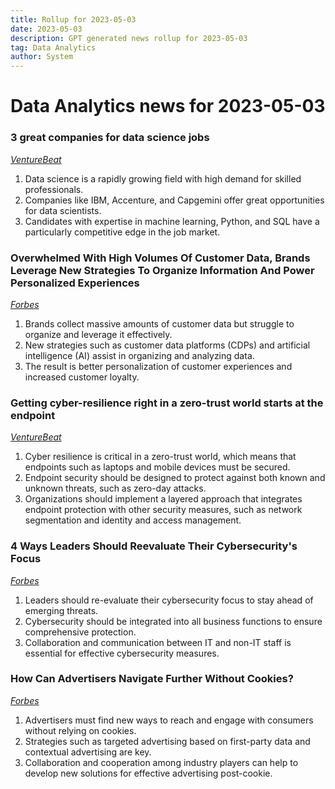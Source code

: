 ```yaml
---
title: Rollup for 2023-05-03
date: 2023-05-03
description: GPT generated news rollup for 2023-05-03
tag: Data Analytics
author: System
---
```

# Data Analytics news for 2023-05-03
### 3 great companies for data science jobs
_[VentureBeat](https://venturebeat.com/data-infrastructure/3-great-companies-for-data-science-jobs/)_
1. Data science is a rapidly growing field with high demand for skilled professionals.
2. Companies like IBM, Accenture, and Capgemini offer great opportunities for data scientists.
3. Candidates with expertise in machine learning, Python, and SQL have a particularly competitive edge in the job market.
### Overwhelmed With High Volumes Of Customer Data, Brands Leverage New Strategies To Organize Information And Power Personalized Experiences
_[Forbes](https://www.forbes.com/sites/garydrenik/2023/05/02/overwhelmed-with-high-volumes-of-customer-data-brands-leverage-new-strategies-to-organize-information-and-power-personalized-experiences/)_
1. Brands collect massive amounts of customer data but struggle to organize and leverage it effectively.
2. New strategies such as customer data platforms (CDPs) and artificial intelligence (AI) assist in organizing and analyzing data.
3. The result is better personalization of customer experiences and increased customer loyalty.
### Getting cyber-resilience right in a zero-trust world starts at the endpoint
_[VentureBeat](https://venturebeat.com/security/getting-cyber-resilience-right-in-a-zero-trust-world-starts-at-the-endpoint/)_
1. Cyber resilience is critical in a zero-trust world, which means that endpoints such as laptops and mobile devices must be secured.
2. Endpoint security should be designed to protect against both known and unknown threats, such as zero-day attacks.
3. Organizations should implement a layered approach that integrates endpoint protection with other security measures, such as network segmentation and identity and access management.
### 4 Ways Leaders Should Reevaluate Their Cybersecurity's Focus
_[Forbes](https://www.forbes.com/sites/forbesbusinessdevelopmentcouncil/2023/05/02/4-ways-leaders-should-reevaluate-their-cybersecuritys-focus/)_
1. Leaders should re-evaluate their cybersecurity focus to stay ahead of emerging threats.
2. Cybersecurity should be integrated into all business functions to ensure comprehensive protection.
3. Collaboration and communication between IT and non-IT staff is essential for effective cybersecurity measures.
### How Can Advertisers Navigate Further Without Cookies?
_[Forbes](https://www.forbes.com/sites/forbestechcouncil/2023/05/02/how-can-advertisers-navigate-further-without-cookies/)_
1. Advertisers must find new ways to reach and engage with consumers without relying on cookies.
2. Strategies such as targeted advertising based on first-party data and contextual advertising are key.
3. Collaboration and cooperation among industry players can help to develop new solutions for effective advertising post-cookie.
